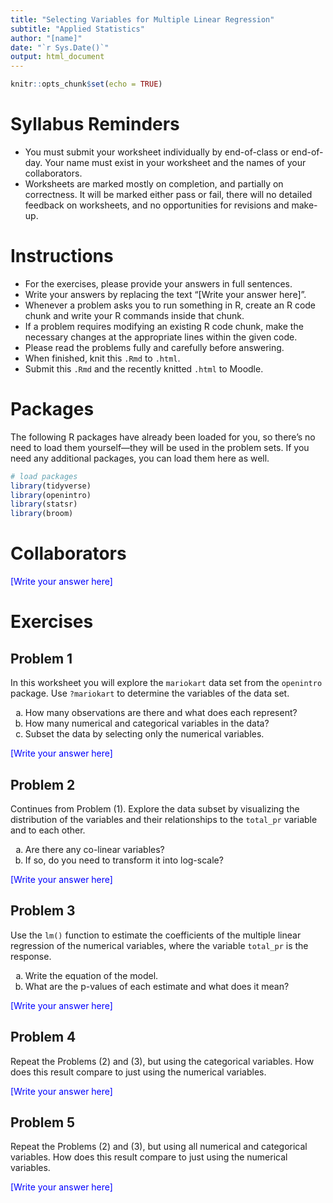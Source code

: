 ---
title: "Selecting Variables for Multiple Linear Regression"
subtitle: "Applied Statistics"
author: "[name]"
date: "`r Sys.Date()`"
output: html_document
---

```{r setup, include=FALSE}
knitr::opts_chunk$set(echo = TRUE)
```

# Syllabus Reminders

- You must submit your worksheet individually by end-of-class or end-of-day. Your name must exist in your worksheet and the names of your collaborators.
- Worksheets are marked mostly on completion, and partially on correctness. It will be marked either pass or fail, there will no detailed feedback on worksheets, and no opportunities for revisions and make-up.

# Instructions

- For the exercises, please provide your answers in full sentences.
- Write your answers by replacing the text "[Write your answer here]".
- Whenever a problem asks you to run something in R, create an R code chunk and write your R commands inside that chunk.
- If a problem requires modifying an existing R code chunk, make the necessary changes at the appropriate lines within the given code.
- Please read the problems fully and carefully before answering.
- When finished, knit this `.Rmd` to `.html`.
- Submit this `.Rmd` and the recently knitted `.html` to Moodle.

# Packages

The following R packages have already been loaded for you, so there's no need to load them yourself—they will be used in the problem sets. If you need any additional packages, you can load them here as well.

```{r message=FALSE, warning=FALSE}
# load packages
library(tidyverse)
library(openintro)
library(statsr)
library(broom)
```

# Collaborators

::: {style="color: blue;"}
[Write your answer here]
:::

# Exercises

## Problem 1
 
In this worksheet you will explore the `mariokart` data set from the `openintro` package. Use `?mariokart` to determine the variables of the data set.

a. How many observations are there and what does each represent?
b. How many numerical and categorical variables in the data?
c. Subset the data by selecting only the numerical variables.

::: {style="color: blue;"}
[Write your answer here]
:::

## Problem 2

Continues from Problem (1). Explore the data subset by visualizing the distribution of the variables and their relationships to the `total_pr` variable and to each other.

a. Are there any co-linear variables?
b. If so, do you need to transform it into log-scale?

::: {style="color: blue;"}
[Write your answer here]
:::

## Problem 3

Use the `lm()` function to estimate the coefficients of the multiple linear regression of the numerical variables, where the variable `total_pr` is the response.

a. Write the equation of the model.
b. What are the p-values of each estimate and what does it mean?

::: {style="color: blue;"}
[Write your answer here]
:::

## Problem 4

Repeat the Problems (2) and (3), but using the categorical variables. How does this result compare to just using the numerical variables.

::: {style="color: blue;"}
[Write your answer here]
:::

## Problem 5

Repeat the Problems (2) and (3), but using all numerical and categorical variables. How does this result compare to just using the numerical variables.

::: {style="color: blue;"}
[Write your answer here]
:::
